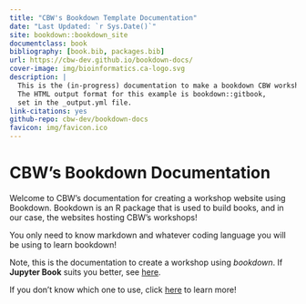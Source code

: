 ```yaml
--- 
title: "CBW's Bookdown Template Documentation"
date: "Last Updated: `r Sys.Date()`"
site: bookdown::bookdown_site
documentclass: book
bibliography: [book.bib, packages.bib]
url: https://cbw-dev.github.io/bookdown-docs/
cover-image: img/bioinformatics.ca-logo.svg
description: |
  This is the (in-progress) documentation to make a bookdown CBW workshop.
  The HTML output format for this example is bookdown::gitbook,
  set in the _output.yml file.
link-citations: yes
github-repo: cbw-dev/bookdown-docs
favicon: img/favicon.ico
---
```


# CBW's Bookdown Documentation

Welcome to CBW's documentation for creating a workshop website using Bookdown. Bookdown is an R package that is used to build books, and in our case, the websites hosting CBW's workshops!

You only need to know markdown and whatever coding language you will be using to learn bookdown!

Note, this is the documentation to create a workshop using *bookdown*. If **Jupyter Book** suits you better, see [here](https://cbw-dev.github.io/jupyterbook-docs/).

If you don't know which one to use, click [here]() to learn more!
